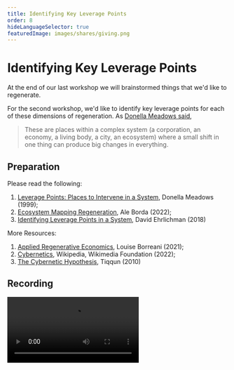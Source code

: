 ```yaml
---
title: Identifying Key Leverage Points
order: 8
hideLanguageSelector: true
featuredImage: images/shares/giving.png
---
```


# Identifying Key Leverage Points

At the end of our last workshop we will brainstormed things that we'd like to regenerate.

For the second workshop, we'd like to identify key leverage points for each of these dimensions of regeneration. As [Donella Meadows said](https://donellameadows.org/archives/leverage-points-places-to-intervene-in-a-system/), 

> These are places within a complex system (a corporation, an economy, a living body, a city, an ecosystem) where a small shift in one thing can produce big changes in everything.

## Preparation

Please read the following:

1. [Leverage Points: Places to Intervene in a System](https://donellameadows.org/archives/leverage-points-places-to-intervene-in-a-system/), Donella Meadows (1999);
2. [Ecosystem Mapping Regeneration](https://impactxweb3.notion.site/impactxweb3/Ecosystem-Mapping-Regeneration-16c8b99a8adb46fa88af29b81910c604), Ale Borda (2022);
3. [Identifying Leverage Points in a System](https://medium.com/converge-perspectives/identifying-leverage-points-in-a-system-3b917f70ab13), David Ehrlichman (2018)

More Resources:

1. [Applied Regenerative Economics](https://blog.curvelabs.eu/applied-regenerative-economics-2219d2e1087b), Louise Borreani (2021);
2. [Cybernetics](https://en.wikipedia.org/wiki/Cybernetics), Wikipedia, Wikimedia Foundation (2022);
3. [The Cybernetic Hypothesis](https://theanarchistlibrary.org/library/tiqqun-the-cybernetic-hypothesis), Tiqqun (2010)

## Recording

<Video src="https://www.youtube-nocookie.com/embed/rUtwNEMR9pw" />

🙏🌱💚
